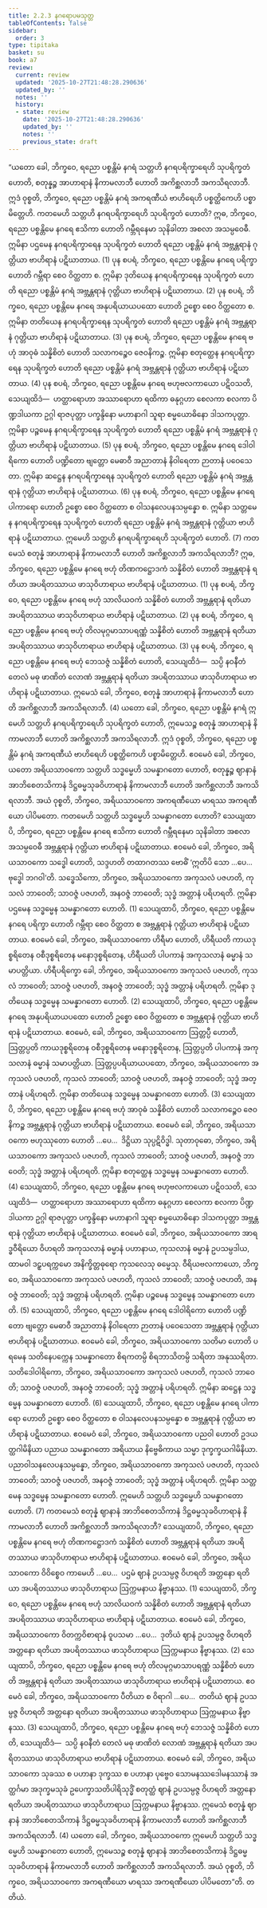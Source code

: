 ```yaml
---
title: 2.2.3 နဂရောပမသုတ္တ
tableOfContents: false
sidebar:
  order: 3
type: tipitaka
basket: su
book: a7
review:
  current: review
  updated: '2025-10-27T21:48:28.290636'
  updated_by: ''
  notes: ''
  history:
  - state: review
    date: '2025-10-27T21:48:28.290636'
    updated_by: ''
    notes: ''
    previous_state: draft
---
```



<ReviewStatus review={frontmatter.review} showDetails={true} />

<HypothesisAnnotation frontmatter={frontmatter} />

<DynamicBreadcrumb />

<Division number="67" book="a7" e="ch" v="16" p="478">

<Paragraph number="478" book="a7">
“ယတော ခေါ, ဘိက္ခဝေ, ရညော ပစ္စန္တိမံ နဂရံ သတ္တဟိ နဂရပရိက္ခာရေဟိ သုပရိက္ခတံ ဟောတိ, စတုန္နဉ္စ အာဟာရာနံ နိကာမလာဘီ ဟောတိ အကိစ္ဆလာဘီ အကသိရလာဘီ. ဣဒံ ဝုစ္စတိ, ဘိက္ခဝေ, ရညော ပစ္စန္တိမံ နဂရံ အကရဏီယံ ဗာဟိရေဟိ ပစ္စတ္ထိကေဟိ ပစ္စာမိတ္တေဟိ.
</Paragraph>

<Paragraph number="479" book="a7">
ကတမေဟိ သတ္တဟိ နဂရပရိက္ခာရေဟိ သုပရိက္ခတံ ဟောတိ? ဣဓ, ဘိက္ခဝေ, ရညော ပစ္စန္တိမေ နဂရေ ဧသိကာ ဟောတိ ဂမ္ဘီရနေမာ သုနိခါတာ အစလာ အသမ္ပဝေဓီ. ဣမိနာ ပဌမေန နဂရပရိက္ခာရေန သုပရိက္ခတံ ဟောတိ ရညော ပစ္စန္တိမံ နဂရံ အဗ္ဘန္တရာနံ ဂုတ္တိယာ ဗာဟိရာနံ ပဋိဃာတာယ. (1)
</Paragraph>

<Paragraph number="480" book="a7">
ပုန စပရံ, ဘိက္ခဝေ, ရညော ပစ္စန္တိမေ နဂရေ ပရိက္ခာ ဟောတိ ဂမ္ဘီရာ စေဝ ဝိတ္ထတာ စ. ဣမိနာ ဒုတိယေန နဂရပရိက္ခာရေန သုပရိက္ခတံ ဟောတိ ရညော ပစ္စန္တိမံ နဂရံ အဗ္ဘန္တရာနံ ဂုတ္တိယာ ဗာဟိရာနံ ပဋိဃာတာယ. (2)
</Paragraph>

<Paragraph number="481" book="a7">
ပုန စပရံ, ဘိက္ခဝေ, ရညော ပစ္စန္တိမေ နဂရေ အနုပရိယာယပထော ဟောတိ ဥစ္စော စေဝ ဝိတ္ထတော စ. ဣမိနာ တတိယေန နဂရပရိက္ခာရေန သုပရိက္ခတံ ဟောတိ ရညော ပစ္စန္တိမံ နဂရံ အဗ္ဘန္တရာနံ ဂုတ္တိယာ ဗာဟိရာနံ ပဋိဃာတာယ. (3)
</Paragraph>

<Paragraph number="482" book="a7">
ပုန စပရံ, ဘိက္ခဝေ, ရညော ပစ္စန္တိမေ နဂရေ ဗဟုံ အာဝုဓံ သန္နိစိတံ ဟောတိ သလာကဉ္စေဝ ဇေဝနိကဉ္စ. ဣမိနာ စတုတ္ထေန နဂရပရိက္ခာရေန သုပရိက္ခတံ ဟောတိ ရညော ပစ္စန္တိမံ နဂရံ အဗ္ဘန္တရာနံ ဂုတ္တိယာ ဗာဟိရာနံ ပဋိဃာတာယ. (4)
</Paragraph>

<Paragraph number="483" book="a7">
ပုန စပရံ, ဘိက္ခဝေ, ရညော ပစ္စန္တိမေ နဂရေ ဗဟုဗလကာယော ပဋိဝသတိ, သေယျထိဒံ—  ဟတ္ထာရောဟာ အဿာရောဟာ ရထိကာ ဓနုဂ္ဂဟာ စေလကာ စလကာ ပိဏ္ဍဒါယကာ ဥဂ္ဂါ ရာဇပုတ္တာ ပက္ခန္ဒိနော မဟာနာဂါ သူရာ စမ္မယောဓိနော ဒါသကပုတ္တာ. ဣမိနာ ပဉ္စမေန နဂရပရိက္ခာရေန သုပရိက္ခတံ ဟောတိ ရညော ပစ္စန္တိမံ နဂရံ အဗ္ဘန္တရာနံ ဂုတ္တိယာ ဗာဟိရာနံ ပဋိဃာတာယ. (5)
</Paragraph>

<Paragraph number="484" book="a7">
ပုန စပရံ, ဘိက္ခဝေ, ရညော ပစ္စန္တိမေ နဂရေ ဒေါဝါရိကော ဟောတိ ပဏ္ဍိတော ဗျတ္တော မေဓာဝီ အညာတာနံ နိဝါရေတာ ဉာတာနံ ပဝေသေတာ. ဣမိနာ ဆဋ္ဌေန နဂရပရိက္ခာရေန သုပရိက္ခတံ ဟောတိ ရညော ပစ္စန္တိမံ နဂရံ အဗ္ဘန္တရာနံ ဂုတ္တိယာ ဗာဟိရာနံ ပဋိဃာတာယ. (6)
</Paragraph>

<Paragraph number="485" book="a7">
ပုန စပရံ, ဘိက္ခဝေ, ရညော ပစ္စန္တိမေ နဂရေ ပါကာရော ဟောတိ ဥစ္စော စေဝ ဝိတ္ထတော စ ဝါသနလေပနသမ္ပန္နော စ. ဣမိနာ သတ္တမေန နဂရပရိက္ခာရေန သုပရိက္ခတံ ဟောတိ ရညော ပစ္စန္တိမံ နဂရံ အဗ္ဘန္တရာနံ ဂုတ္တိယာ ဗာဟိရာနံ ပဋိဃာတာယ. ဣမေဟိ သတ္တဟိ နဂရပရိက္ခာရေဟိ သုပရိက္ခတံ ဟောတိ. (7)
</Paragraph>

<Paragraph number="486" book="a7">
ကတမေသံ စတုန္နံ အာဟာရာနံ နိကာမလာဘီ ဟောတိ အကိစ္ဆလာဘီ အကသိရလာဘီ? ဣဓ, ဘိက္ခဝေ, ရညော ပစ္စန္တိမေ နဂရေ ဗဟုံ တိဏကဋ္ဌောဒကံ သန္နိစိတံ ဟောတိ အဗ္ဘန္တရာနံ ရတိယာ အပရိတဿာယ ဖာသုဝိဟာရာယ ဗာဟိရာနံ ပဋိဃာတာယ. (1)
</Paragraph>

<Paragraph number="487" book="a7">
ပုန စပရံ, ဘိက္ခဝေ, ရညော ပစ္စန္တိမေ နဂရေ ဗဟုံ သာလိယဝကံ သန္နိစိတံ ဟောတိ အဗ္ဘန္တရာနံ ရတိယာ အပရိတဿာယ ဖာသုဝိဟာရာယ ဗာဟိရာနံ ပဋိဃာတာယ. (2)
</Paragraph>

<Paragraph number="488" book="a7">
ပုန စပရံ, ဘိက္ခဝေ, ရညော ပစ္စန္တိမေ နဂရေ ဗဟုံ တိလမုဂ္ဂမာသာပရဏ္ဏံ သန္နိစိတံ ဟောတိ အဗ္ဘန္တရာနံ ရတိယာ အပရိတဿာယ ဖာသုဝိဟာရာယ ဗာဟိရာနံ ပဋိဃာတာယ. (3)
</Paragraph>

<Paragraph number="489" book="a7">
ပုန စပရံ, ဘိက္ခဝေ, ရညော ပစ္စန္တိမေ နဂရေ ဗဟုံ ဘေသဇ္ဇံ သန္နိစိတံ ဟောတိ, သေယျထိဒံ—  သပ္ပိ နဝနီတံ တေလံ မဓု ဖာဏိတံ လောဏံ အဗ္ဘန္တရာနံ ရတိယာ အပရိတဿာယ ဖာသုဝိဟာရာယ ဗာဟိရာနံ ပဋိဃာတာယ. ဣမေသံ ခေါ, ဘိက္ခဝေ, စတုန္နံ အာဟာရာနံ နိကာမလာဘီ ဟောတိ အကိစ္ဆလာဘီ အကသိရလာဘီ. (4)
</Paragraph>

<Paragraph number="490" book="a7">
ယတော ခေါ, ဘိက္ခဝေ, ရညော ပစ္စန္တိမံ နဂရံ ဣမေဟိ သတ္တဟိ နဂရပရိက္ခာရေဟိ သုပရိက္ခတံ ဟောတိ, ဣမေသဉ္စ စတုန္နံ အာဟာရာနံ နိကာမလာဘီ ဟောတိ အကိစ္ဆလာဘီ အကသိရလာဘီ. ဣဒံ ဝုစ္စတိ, ဘိက္ခဝေ, ရညော ပစ္စန္တိမံ နဂရံ အကရဏီယံ ဗာဟိရေဟိ ပစ္စတ္ထိကေဟိ ပစ္စာမိတ္တေဟိ. ဧဝမေဝံ ခေါ, ဘိက္ခဝေ, ယတော အရိယသာဝကော သတ္တဟိ သဒ္ဓမ္မေဟိ သမန္နာဂတော ဟောတိ, စတုန္နဉ္စ ဈာနာနံ အာဘိစေတသိကာနံ ဒိဋ္ဌဓမ္မသုခဝိဟာရာနံ နိကာမလာဘီ ဟောတိ အကိစ္ဆလာဘီ အကသိရလာဘီ. အယံ ဝုစ္စတိ, ဘိက္ခဝေ, အရိယသာဝကော အကရဏီယော မာရဿ အကရဏီယော ပါပိမတော. ကတမေဟိ သတ္တဟိ သဒ္ဓမ္မေဟိ သမန္နာဂတော ဟောတိ?
</Paragraph>

<Paragraph number="491" book="a7">
သေယျထာပိ, ဘိက္ခဝေ, ရညော ပစ္စန္တိမေ နဂရေ ဧသိကာ ဟောတိ ဂမ္ဘီရနေမာ သုနိခါတာ အစလာ အသမ္ပဝေဓီ အဗ္ဘန္တရာနံ ဂုတ္တိယာ ဗာဟိရာနံ ပဋိဃာတာယ. ဧဝမေဝံ ခေါ, ဘိက္ခဝေ, အရိယသာဝကော သဒ္ဓေါ ဟောတိ, သဒ္ဒဟတိ တထာဂတဿ ဗောဓိံ ‘ဣတိပိ သော …ပေ…  ဗုဒ္ဓေါ ဘဂဝါ’တိ. သဒ္ဓေသိကော, ဘိက္ခဝေ, အရိယသာဝကော အကုသလံ ပဇဟတိ, ကုသလံ ဘာဝေတိ; သာဝဇ္ဇံ ပဇဟတိ, အနဝဇ္ဇံ ဘာဝေတိ; သုဒ္ဓံ အတ္တာနံ ပရိဟရတိ. ဣမိနာ ပဌမေန သဒ္ဓမ္မေန သမန္နာဂတော ဟောတိ. (1)
</Paragraph>

<Paragraph number="492" book="a7">
သေယျထာပိ, ဘိက္ခဝေ, ရညော ပစ္စန္တိမေ နဂရေ ပရိက္ခာ ဟောတိ ဂမ္ဘီရာ စေဝ ဝိတ္ထတာ စ အဗ္ဘန္တရာနံ ဂုတ္တိယာ ဗာဟိရာနံ ပဋိဃာတာယ. ဧဝမေဝံ ခေါ, ဘိက္ခဝေ, အရိယသာဝကော ဟိရီမာ ဟောတိ, ဟိရီယတိ ကာယဒုစ္စရိတေန ဝစီဒုစ္စရိတေန မနောဒုစ္စရိတေန, ဟိရီယတိ ပါပကာနံ အကုသလာနံ ဓမ္မာနံ သမာပတ္တိယာ. ဟိရီပရိက္ခော ခေါ, ဘိက္ခဝေ, အရိယသာဝကော အကုသလံ ပဇဟတိ, ကုသလံ ဘာဝေတိ; သာဝဇ္ဇံ ပဇဟတိ, အနဝဇ္ဇံ ဘာဝေတိ; သုဒ္ဓံ အတ္တာနံ ပရိဟရတိ. ဣမိနာ ဒုတိယေန သဒ္ဓမ္မေန သမန္နာဂတော ဟောတိ. (2)
</Paragraph>

<Paragraph number="493" book="a7">
သေယျထာပိ, ဘိက္ခဝေ, ရညော ပစ္စန္တိမေ နဂရေ အနုပရိယာယပထော ဟောတိ ဥစ္စော စေဝ ဝိတ္ထတော စ အဗ္ဘန္တရာနံ ဂုတ္တိယာ ဗာဟိရာနံ ပဋိဃာတာယ. ဧဝမေဝံ, ခေါ, ဘိက္ခဝေ, အရိယသာဝကော ဩတ္တပ္ပီ ဟောတိ, ဩတ္တပ္ပတိ ကာယဒုစ္စရိတေန ဝစီဒုစ္စရိတေန မနောဒုစ္စရိတေန, ဩတ္တပ္ပတိ ပါပကာနံ အကုသလာနံ ဓမ္မာနံ သမာပတ္တိယာ. ဩတ္တပ္ပပရိယာယပထော, ဘိက္ခဝေ, အရိယသာဝကော အကုသလံ ပဇဟတိ, ကုသလံ ဘာဝေတိ; သာဝဇ္ဇံ ပဇဟတိ, အနဝဇ္ဇံ ဘာဝေတိ; သုဒ္ဓံ အတ္တာနံ ပရိဟရတိ. ဣမိနာ တတိယေန သဒ္ဓမ္မေန သမန္နာဂတော ဟောတိ. (3)
</Paragraph>

<Paragraph number="494" book="a7">
သေယျထာပိ, ဘိက္ခဝေ, ရညော ပစ္စန္တိမေ နဂရေ ဗဟုံ အာဝုဓံ သန္နိစိတံ ဟောတိ သလာကဉ္စေဝ ဇေဝနိကဉ္စ အဗ္ဘန္တရာနံ ဂုတ္တိယာ ဗာဟိရာနံ ပဋိဃာတာယ. ဧဝမေဝံ ခေါ, ဘိက္ခဝေ, အရိယသာဝကော ဗဟုဿုတော ဟောတိ …ပေ…  ဒိဋ္ဌိယာ သုပ္ပဋိဝိဒ္ဓါ. သုတာဝုဓော, ဘိက္ခဝေ, အရိယသာဝကော အကုသလံ ပဇဟတိ, ကုသလံ ဘာဝေတိ; သာဝဇ္ဇံ ပဇဟတိ, အနဝဇ္ဇံ ဘာဝေတိ; သုဒ္ဓံ အတ္တာနံ ပရိဟရတိ. ဣမိနာ စတုတ္ထေန သဒ္ဓမ္မေန သမန္နာဂတော ဟောတိ. (4)
</Paragraph>

<Paragraph number="495" book="a7">
သေယျထာပိ, ဘိက္ခဝေ, ရညော ပစ္စန္တိမေ နဂရေ ဗဟုဗလကာယော ပဋိဝသတိ, သေယျထိဒံ—  ဟတ္ထာရောဟာ အဿာရောဟာ ရထိကာ ဓနုဂ္ဂဟာ စေလကာ စလကာ ပိဏ္ဍဒါယကာ ဥဂ္ဂါ ရာဇပုတ္တာ ပက္ခန္ဒိနော မဟာနာဂါ သူရာ စမ္မယောဓိနော ဒါသကပုတ္တာ အဗ္ဘန္တရာနံ ဂုတ္တိယာ ဗာဟိရာနံ ပဋိဃာတာယ. ဧဝမေဝံ ခေါ, ဘိက္ခဝေ, အရိယသာဝကော အာရဒ္ဓဝီရိယော ဝိဟရတိ အကုသလာနံ ဓမ္မာနံ ပဟာနာယ, ကုသလာနံ ဓမ္မာနံ ဥပသမ္ပဒါယ, ထာမဝါ ဒဠှပရက္ကမော အနိက္ခိတ္တဓုရော ကုသလေသု ဓမ္မေသု. ဝီရိယဗလကာယော, ဘိက္ခဝေ, အရိယသာဝကော အကုသလံ ပဇဟတိ, ကုသလံ ဘာဝေတိ; သာဝဇ္ဇံ ပဇဟတိ, အနဝဇ္ဇံ ဘာဝေတိ; သုဒ္ဓံ အတ္တာနံ ပရိဟရတိ. ဣမိနာ ပဉ္စမေန သဒ္ဓမ္မေန သမန္နာဂတော ဟောတိ. (5)
</Paragraph>

<Paragraph number="496" book="a7">
သေယျထာပိ, ဘိက္ခဝေ, ရညော ပစ္စန္တိမေ နဂရေ ဒေါဝါရိကော ဟောတိ ပဏ္ဍိတော ဗျတ္တော မေဓာဝီ အညာတာနံ နိဝါရေတာ ဉာတာနံ ပဝေသေတာ အဗ္ဘန္တရာနံ ဂုတ္တိယာ ဗာဟိရာနံ ပဋိဃာတာယ. ဧဝမေဝံ ခေါ, ဘိက္ခဝေ, အရိယသာဝကော သတိမာ ဟောတိ ပရမေန သတိနေပက္ကေန သမန္နာဂတော စိရကတမ္ပိ စိရဘာသိတမ္ပိ သရိတာ အနုဿရိတာ. သတိဒေါဝါရိကော, ဘိက္ခဝေ, အရိယသာဝကော အကုသလံ ပဇဟတိ, ကုသလံ ဘာဝေတိ; သာဝဇ္ဇံ ပဇဟတိ, အနဝဇ္ဇံ ဘာဝေတိ; သုဒ္ဓံ အတ္တာနံ ပရိဟရတိ. ဣမိနာ ဆဋ္ဌေန သဒ္ဓမ္မေန သမန္နာဂတော ဟောတိ. (6)
</Paragraph>

<Paragraph number="497" book="a7">
သေယျထာပိ, ဘိက္ခဝေ, ရညော ပစ္စန္တိမေ နဂရေ ပါကာရော ဟောတိ ဥစ္စော စေဝ ဝိတ္ထတော စ ဝါသနလေပနသမ္ပန္နော စ အဗ္ဘန္တရာနံ ဂုတ္တိယာ ဗာဟိရာနံ ပဋိဃာတာယ. ဧဝမေဝံ ခေါ, ဘိက္ခဝေ, အရိယသာဝကော ပညဝါ ဟောတိ ဥဒယတ္ထဂါမိနိယာ ပညာယ သမန္နာဂတော အရိယာယ နိဗ္ဗေဓိကာယ သမ္မာ ဒုက္ခက္ခယဂါမိနိယာ. ပညာဝါသနလေပနသမ္ပန္နော, ဘိက္ခဝေ, အရိယသာဝကော အကုသလံ ပဇဟတိ, ကုသလံ ဘာဝေတိ; သာဝဇ္ဇံ ပဇဟတိ, အနဝဇ္ဇံ ဘာဝေတိ; သုဒ္ဓံ အတ္တာနံ ပရိဟရတိ. ဣမိနာ သတ္တမေန သဒ္ဓမ္မေန သမန္နာဂတော ဟောတိ. ဣမေဟိ သတ္တဟိ သဒ္ဓမ္မေဟိ သမန္နာဂတော ဟောတိ. (7)
</Paragraph>

<Paragraph number="498" book="a7">
ကတမေသံ စတုန္နံ ဈာနာနံ အာဘိစေတသိကာနံ ဒိဋ္ဌဓမ္မသုခဝိဟာရာနံ နိကာမလာဘီ ဟောတိ အကိစ္ဆလာဘီ အကသိရလာဘီ? သေယျထာပိ, ဘိက္ခဝေ, ရညော ပစ္စန္တိမေ နဂရေ ဗဟုံ တိဏကဋ္ဌောဒကံ သန္နိစိတံ ဟောတိ အဗ္ဘန္တရာနံ ရတိယာ အပရိတဿာယ ဖာသုဝိဟာရာယ ဗာဟိရာနံ ပဋိဃာတာယ. ဧဝမေဝံ ခေါ, ဘိက္ခဝေ, အရိယသာဝကော ဝိဝိစ္စေဝ ကာမေဟိ …ပေ…  ပဌမံ ဈာနံ ဥပသမ္ပဇ္ဇ ဝိဟရတိ အတ္တနော ရတိယာ အပရိတဿာယ ဖာသုဝိဟာရာယ ဩက္ကမနာယ နိဗ္ဗာနဿ. (1)
</Paragraph>

<Paragraph number="499" book="a7">
သေယျထာပိ, ဘိက္ခဝေ, ရညော ပစ္စန္တိမေ နဂရေ ဗဟုံ သာလိယဝကံ သန္နိစိတံ ဟောတိ အဗ္ဘန္တရာနံ ရတိယာ အပရိတဿာယ ဖာသုဝိဟာရာယ ဗာဟိရာနံ ပဋိဃာတာယ. ဧဝမေဝံ ခေါ, ဘိက္ခဝေ, အရိယသာဝကော ဝိတက္ကဝိစာရာနံ ဝူပသမာ …ပေ…  ဒုတိယံ ဈာနံ ဥပသမ္ပဇ္ဇ ဝိဟရတိ အတ္တနော ရတိယာ အပရိတဿာယ ဖာသုဝိဟာရာယ ဩက္ကမနာယ နိဗ္ဗာနဿ. (2)
</Paragraph>

<Paragraph number="500" book="a7">
သေယျထာပိ, ဘိက္ခဝေ, ရညော ပစ္စန္တိမေ နဂရေ ဗဟုံ တိလမုဂ္ဂမာသာပရဏ္ဏံ သန္နိစိတံ ဟောတိ အဗ္ဘန္တရာနံ ရတိယာ အပရိတဿာယ ဖာသုဝိဟာရာယ ဗာဟိရာနံ ပဋိဃာတာယ. ဧဝမေဝံ ခေါ, ဘိက္ခဝေ, အရိယသာဝကော ပီတိယာ စ ဝိရာဂါ …ပေ…  တတိယံ ဈာနံ ဥပသမ္ပဇ္ဇ ဝိဟရတိ အတ္တနော ရတိယာ အပရိတဿာယ ဖာသုဝိဟာရာယ ဩက္ကမနာယ နိဗ္ဗာနဿ. (3)
</Paragraph>

<Paragraph number="501" book="a7">
သေယျထာပိ, ဘိက္ခဝေ, ရညော ပစ္စန္တိမေ နဂရေ ဗဟုံ ဘေသဇ္ဇံ သန္နိစိတံ ဟောတိ, သေယျထိဒံ—  သပ္ပိ နဝနီတံ တေလံ မဓု ဖာဏိတံ လောဏံ အဗ္ဘန္တရာနံ ရတိယာ အပရိတဿာယ ဖာသုဝိဟာရာယ ဗာဟိရာနံ ပဋိဃာတာယ. ဧဝမေဝံ ခေါ, ဘိက္ခဝေ, အရိယသာဝကော သုခဿ စ ပဟာနာ ဒုက္ခဿ စ ပဟာနာ ပုဗ္ဗေဝ သောမနဿဒေါမနဿာနံ အတ္ထင်္ဂမာ အဒုက္ခမသုခံ ဥပေက္ခာသတိပါရိသုဒ္ဓိံ စတုတ္ထံ ဈာနံ ဥပသမ္ပဇ္ဇ ဝိဟရတိ အတ္တနော ရတိယာ အပရိတဿာယ ဖာသုဝိဟာရာယ ဩက္ကမနာယ နိဗ္ဗာနဿ. ဣမေသံ စတုန္နံ ဈာနာနံ အာဘိစေတသိကာနံ ဒိဋ္ဌဓမ္မသုခဝိဟာရာနံ နိကာမလာဘီ ဟောတိ အကိစ္ဆလာဘီ အကသိရလာဘီ. (4)
</Paragraph>

<Paragraph number="502" book="a7">
ယတော ခေါ, ဘိက္ခဝေ, အရိယသာဝကော ဣမေဟိ သတ္တဟိ သဒ္ဓမ္မေဟိ သမန္နာဂတော ဟောတိ, ဣမေသဉ္စ စတုန္နံ ဈာနာနံ အာဘိစေတသိကာနံ ဒိဋ္ဌဓမ္မသုခဝိဟာရာနံ နိကာမလာဘီ ဟောတိ အကိစ္ဆလာဘီ အကသိရလာဘီ. အယံ ဝုစ္စတိ, ဘိက္ခဝေ, အရိယသာဝကော အကရဏီယော မာရဿ အကရဏီယော ပါပိမတော”တိ.

</Paragraph>
</Division>

<Paragraph number="503" type="center" book="a7">
တတိယံ.
</Paragraph>